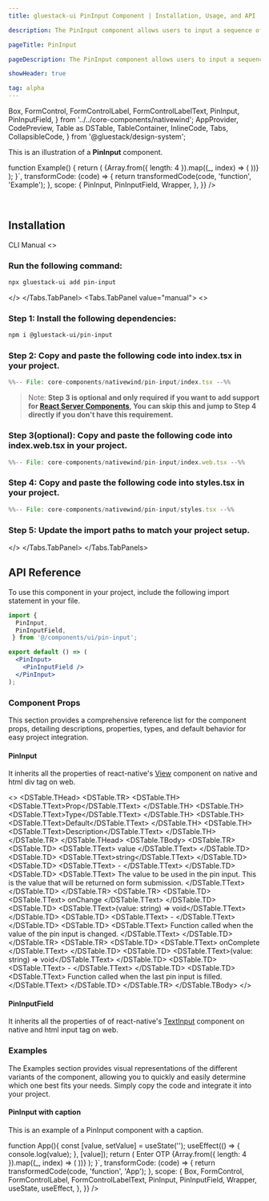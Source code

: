 ```yaml
---
title: gluestack-ui PinInput Component | Installation, Usage, and API

description: The PinInput component allows users to input a sequence of numbers or characters, typically used for authentication or verification purposes.

pageTitle: PinInput

pageDescription: The PinInput component allows users to input a sequence of numbers or characters, typically used for authentication or verification purposes.

showHeader: true

tag: alpha
---
```



<Meta title="with-nativewind/Components/Forms/PinInput" />

  Box,
  FormControl,
  FormControlLabel,
  FormControlLabelText,
  PinInput,
  PinInputField,
} from '../../core-components/nativewind';
  AppProvider,
  CodePreview,
  Table as DSTable,
  TableContainer,
  InlineCode,
  Tabs,
  CollapsibleCode,
} from '@gluestack/design-system';

This is an illustration of a **PinInput** component.

<Wrapper>
  <CodePreview
    showComponentRenderer={true}
    showArgsController={false}
    _rendererWrapper={{
      display: 'grid',
      justifyContent: 'center',
      alignItems: 'center',
      padding: 40,
      overflow: 'scroll',
    }}
    metaData={{
      code: `import { PinInput, PinInputField } from "@/components/ui/pin-input";
	
function Example() {
  return (
    <PinInput noOfFields={4}>
          {Array.from({ length: 4 }).map((_, index) => (
            <PinInputField key={index} index={index} />
          ))}
        </PinInput>
  );
}`,
      transformCode: (code) => {
        return transformedCode(code, 'function', 'Example');
      },
      scope: {
        PinInput,
        PinInputField,
        Wrapper,
      },
    }}
  />
</Wrapper>

<br />

## Installation

<Tabs value="cli" type="section">
  <Tabs.TabList>
      <Tabs.Tab value="cli">
        <Tabs.TabTitle>CLI</Tabs.TabTitle>
      </Tabs.Tab>
     <Tabs.Tab value="manual">
        <Tabs.TabTitle>Manual</Tabs.TabTitle>
     </Tabs.Tab>
  </Tabs.TabList>
  <Tabs.TabPanels>
    <Tabs.TabPanel value="cli">
<>

### Run the following command:
  ```bash
  npx gluestack-ui add pin-input
  ```
</>
    </Tabs.TabPanel>
    <Tabs.TabPanel value="manual"> 
<>

### Step 1: Install the following dependencies:
  ```bash
 npm i @gluestack-ui/pin-input
  ```

### Step 2: Copy and paste the following code into index.tsx in your project.
<CollapsibleCode>

```jsx 
%%-- File: core-components/nativewind/pin-input/index.tsx --%% 
```
</CollapsibleCode>

> Note: **Step 3 is optional and only required if you want to add support for [React Server Components](https://vercel.com/blog/understanding-react-server-components), You can skip this and jump to Step 4 directly if you don't have this requirement.**

### Step 3(optional): Copy and paste the following code into index.web.tsx in your project.
<CollapsibleCode>

```jsx 
%%-- File: core-components/nativewind/pin-input/index.web.tsx --%% 
```
</CollapsibleCode>


### Step 4: Copy and paste the following code into styles.tsx in your project.
<CollapsibleCode>

```jsx 
%%-- File: core-components/nativewind/pin-input/styles.tsx --%% 
```
</CollapsibleCode>

### Step 5: Update the import paths to match your project setup.
</>
    </Tabs.TabPanel>
  </Tabs.TabPanels>
</Tabs>

## API Reference

To use this component in your project, include the following import statement in your file.

```jsx
import {   
  PinInput,
  PinInputField,
 } from '@/components/ui/pin-input';
```


```jsx
export default () => (
  <PinInput>
    <PinInputField />
  </PinInput>
);
```

### Component Props

This section provides a comprehensive reference list for the component props, detailing descriptions, properties, types, and default behavior for easy project integration.

#### PinInput

It inherits all the properties of react-native's [View](https://reactnative.dev/docs/view) component on native and html div tag on web.

<>
  <TableContainer>
    <DSTable>
      <DSTable.THead>
        <DSTable.TR>
          <DSTable.TH>
            <DSTable.TText>Prop</DSTable.TText>
          </DSTable.TH>
          <DSTable.TH>
            <DSTable.TText>Type</DSTable.TText>
          </DSTable.TH>
          <DSTable.TH>
            <DSTable.TText>Default</DSTable.TText>
          </DSTable.TH>
          <DSTable.TH>
            <DSTable.TText>Description</DSTable.TText>
          </DSTable.TH>
        </DSTable.TR>
      </DSTable.THead>
      <DSTable.TBody>
        <DSTable.TR>
          <DSTable.TD>
            <DSTable.TText>
              <InlineCode>value</InlineCode>
            </DSTable.TText>
          </DSTable.TD>
          <DSTable.TD>
            <DSTable.TText>string</DSTable.TText>
          </DSTable.TD>
          <DSTable.TD>
            <DSTable.TText>
              -
            </DSTable.TText>
          </DSTable.TD>
          <DSTable.TD>
            <DSTable.TText>
              The value to be used in the pin input. This is the value that will be returned on form submission.
            </DSTable.TText>
          </DSTable.TD>
        </DSTable.TR>
        <DSTable.TR>
          <DSTable.TD>
            <DSTable.TText>
              <InlineCode>onChange</InlineCode>
            </DSTable.TText>
          </DSTable.TD>
          <DSTable.TD>
            <DSTable.TText>(value: string) => void</DSTable.TText>
          </DSTable.TD>
          <DSTable.TD>
            <DSTable.TText>
              -
            </DSTable.TText>
          </DSTable.TD>
          <DSTable.TD>
            <DSTable.TText>
              Function called when the value of the pin input is changed.
            </DSTable.TText>
          </DSTable.TD>
        </DSTable.TR>
        <DSTable.TR>
          <DSTable.TD>
            <DSTable.TText>
              <InlineCode>onComplete</InlineCode>
            </DSTable.TText>
          </DSTable.TD>
          <DSTable.TD>
            <DSTable.TText>(value: string) => void</DSTable.TText>
          </DSTable.TD>
          <DSTable.TD>
            <DSTable.TText>
              -
            </DSTable.TText>
          </DSTable.TD>
          <DSTable.TD>
            <DSTable.TText>
              Function called when the last pin input is filled.
            </DSTable.TText>
          </DSTable.TD>
        </DSTable.TR>
      </DSTable.TBody>
    </DSTable>
  </TableContainer>
</>

#### PinInputField

It inherits all the properties of of react-native's [TextInput](https://reactnative.dev/docs/textinput) component on native and html input tag on web.

### Examples

The Examples section provides visual representations of the different variants of the component, allowing you to quickly and easily determine which one best fits your needs. Simply copy the code and integrate it into your project.

#### PinInput with caption

This is an example of a PinInput component with a caption.

<Wrapper>
  <CodePreview
    showComponentRenderer={true}
    showArgsController={false}
    _rendererWrapper={{
      display: 'grid',
      justifyContent: 'center',
      alignItems: 'center',
      padding: 40,
      overflow: 'scroll',
    }}
    metaData={{
      code: `import { FormControl, FormControlLabel, FormControlLabelText } from "@/components/ui/form-control";
	
function App(){
          const [value, setValue] = useState('');
          useEffect(() => {
            console.log(value);
          }, [value]);
          return (
            <FormControl className="gap-4">
              <FormControlLabel>
                <FormControlLabelText>
                  Enter OTP
                </FormControlLabelText>
              </FormControlLabel>
              <PinInput value={value} onChange={setValue} numberOfFields={4}>
                {Array.from({ length: 4 }).map((_, index) => (
                  <PinInputField key={index} index={index} />
                ))}
              </PinInput>
            </FormControl>
          );
        }`,
      transformCode: (code) => {
        return transformedCode(code, 'function', 'App');
      },
      scope: {
        Box,
        FormControl,
        FormControlLabel,
        FormControlLabelText,
        PinInput,
        PinInputField,
        Wrapper,
        useState,
        useEffect,
      },
    }}
  />
</Wrapper>